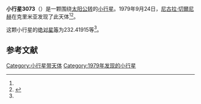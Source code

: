 {{Infobox planet
| bgcolour = #FFFFC0
| name = 3073 Kursk
| symbol = 
| image = 
| caption = 
| discovery = yes
| discovery_ref = 
| discoverer = [[尼古拉·切爾尼赫|尼古拉·切爾尼赫]]
| discovery_site = [[克里米亚|克里米亚]] 
| discovered = 1979年9月24日
| designations = yes
| mp_name = 
| named_after = 
| alt_names = 1979 SW11/ 1969 VG1
| mp_category = [[主带小行星|主带小行星]]
| orbit_ref = <ref name="a">[http://ssd.jpl.nasa.gov/sbdb.cgi?sstr=3073 3073 Kursk] {{Wayback|url=http://ssd.jpl.nasa.gov/sbdb.cgi?sstr=3073 |date=20200917231425 }}，小行星數據庫瀏覽器（JPL Small-Body Database Browser）－[[美国国家航空航天局|美国国家航空航天局]]喷气推进实验室</ref>
| epoch = 2456400.5 (2013年4月18日更新)
| aphelion = {{convert|2.5480360|AU|km|3|abbr=on|lk=out}}
| perihelion = {{convert|1.9366282|AU|km|3|abbr=on}}
| semimajor = {{convert|2.2423321|AU|km|3|abbr=on}}
| eccentricity = 0.136333
| period = 1226.445727 [[日|日]]<br />3.36[[儒略年|儒略年]]
| avg_speed = 
| inclination = 5.03618
| asc_node = 204.15944
| mean_anomaly = 
| arg_peri = 232.41915
| satellites = 
| physical_characteristics = yes
| dimensions = 
| mass = 
| density = 
| surface_grav = 
| escape_velocity = 
| sidereal_day = 
| axial_tilt = 
| pole_ecliptic_lat = 
| pole_ecliptic_lon = 
| albedo = 
| temperatures= 
| temp_name1 = 
| mean_temp_1 = 
| max_temp_1 = 
| temp_name2 = 
| max_temp_2 = 
| spectral_type = 
| abs_magnitude = 232.41915
}}

'''小行星3073'''（{{lang-en|3073 Kursk}}）是一颗围绕[[太阳|太阳]][[公转|公转]]的[[小行星|小行星]]。1979年9月24日，[[尼古拉·切爾尼赫|尼古拉·切爾尼赫]]在克里米亚发现了此天体<ref name="a" /><ref>{{cite news|title=小行星列表|url=http://cfa-www.harvard.edu/iau/lists/NumberedMPs.txt|accessdate=2013-07-08|newspaper=哈佛大学|archive-date=2008-05-17|archive-url=https://web.archive.org/web/20080517010638/http://cfa-www.harvard.edu/iau/lists/NumberedMPs.txt|dead-url=no}}</ref>。

这颗小行星的[[绝对星等|绝对星等]]为232.41915等<ref name="a" />。

==参考文献==
{{reflist}}
{{Minor Planet Number|[[小行星3072|小行星3072]]|[[小行星3074|小行星3074]]}}

{{小天体}}

[[Category:小行星带天体|Category:小行星带天体]]
[[Category:1979年发现的小行星|Category:1979年发现的小行星]]

{{asteroid-stub}}
